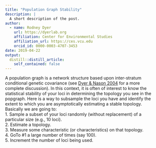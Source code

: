```yaml
---
title: "Population Graph Stability"
description: |
  A short description of the post.
author:
  - name: Rodney Dyer
    url: https://dyerlab.org
    affiliation: Center for Environmental Studies
    affiliation_url: https://ces.vcu.edu
    orcid_id: 0000-0003-4707-3453
date: 2019-04-22
output:
  distill::distill_article:
    self_contained: false
---
```






A population graph is a network structure based upon inter-stratum conditional genetic covariance (see [Dyer & Nason 2004](/publication/dyer-nason-2004/index.html) for a more complete discussion). In this context, it is often of interest to know the statistical stability of your loci in determining the topology you see in the popgraph.  Here is a way to subsample the loci you have and identify the extent to which you are asymptotically estimating a stable topology.  Basically we are going to:  
1. Sample a subset of your loci randomly (without replacement) of a particular size (e.g., 10 loci).  
2. Estimate a topology.  
3. Measure some characteristic (or characteristics) on that topology.  
4. GoTo #1 a large number of times (say 100).  
5. Increment the number of loci being used.  







 
 
 
